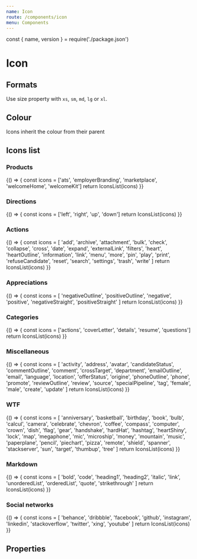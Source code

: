 ```yaml
---
name: Icon
route: /components/icon
menu: Components
---
```


const { name, version } = require('./package.json')

# Icon

<TagVersion version={version} name={name} />

## Formats

Use size property with `xs`, `sm`, `md`, `lg` or `xl`.

<Playground>
  <TwitterIcon size="xs" />
  <TwitterIcon size="sm" />
  <TwitterIcon />
  <TwitterIcon size="lg" />
  <TwitterIcon size="xl" />
</Playground>

## Colour

Icons inherit the colour from their parent

<Playground>
  <TwitterIcon color="blue" name="twitter" size="xl" />
  <TwitterIcon color="orange" name="twitter" size="xl" />
  <TwitterIcon color="green" name="twitter" size="xl" />
</Playground>

## Icons list

### Products

<Playground wrapper={false}>
  {() => {
    const icons = ['ats', 'employerBranding', 'marketplace', 'welcomeHome', 'welcomeKit']
    return IconsList(icons)
  }}
</Playground>

### Directions

<Playground wrapper={false}>
  {() => {
    const icons = ['left', 'right', 'up', 'down']
    return IconsList(icons)
  }}
</Playground>

### Actions

<Playground wrapper={false}>
  {() => {
    const icons = [
      'add',
      'archive',
      'attachment',
      'bulk',
      'check',
      'collapse',
      'cross',
      'date',
      'expand',
      'externalLink',
      'filters',
      'heart',
      'heartOutline',
      'information',
      'link',
      'menu',
      'more',
      'pin',
      'play',
      'print',
      'refuseCandidate',
      'reset',
      'search',
      'settings',
      'trash',
      'write'
    ]
    return IconsList(icons)
  }}
</Playground>

### Appreciations

<Playground wrapper={false}>
  {() => {
    const icons = [
      'negativeOutline',
      'positiveOutline',
      'negative',
      'positive',
      'negativeStraight',
      'positiveStraight'
    ]
    return IconsList(icons)
  }}
</Playground>

### Categories

<Playground wrapper={false}>
  {() => {
    const icons = ['actions', 'coverLetter', 'details', 'resume', 'questions']
    return IconsList(icons)
  }}
</Playground>

### Miscellaneous

<Playground wrapper={false}>
  {() => {
    const icons = [
      'activity',
      'address',
      'avatar',
      'candidateStatus',
      'commentOutline',
      'comment',
      'crossTarget',
      'department',
      'emailOutline',
      'email',
      'language',
      'location',
      'offerStatus',
      'origine',
      'phoneOutline',
      'phone',
      'promote',
      'reviewOutline',
      'review',
      'source',
      'specialPipeline',
      'tag',
      'female',
      'male',
      'create',
      'update'
    ]
    return IconsList(icons)
  }}
</Playground>

### WTF

<Playground wrapper={false}>
  {() => {
    const icons = [
      'anniversary',
      'basketball',
      'birthday',
      'book',
      'bulb',
      'calcul',
      'camera',
      'celebrate',
      'chevron',
      'coffee',
      'compass',
      'computer',
      'crown',
      'dish',
      'flag',
      'gear',
      'handshake',
      'hardHat',
      'hashtag',
      'heartShiny',
      'lock',
      'map',
      'megaphone',
      'mic',
      'microship',
      'money',
      'mountain',
      'music',
      'paperplane',
      'pencil',
      'piechart',
      'pizza',
      'remote',
      'shield',
      'spanner',
      'stackserver',
      'sun',
      'target',
      'thumbup',
      'tree'
    ]
    return IconsList(icons)
  }}
</Playground>

### Markdown

<Playground wrapper={false}>
  {() => {
    const icons = [
      'bold',
      'code',
      'heading1',
      'heading2',
      'italic',
      'link',
      'unorderedList',
      'orderedList',
      'quote',
      'strikethrough'
    ]
    return IconsList(icons)
  }}
</Playground>

### Social networks

<Playground wrapper={false}>
  {() => {
    const icons = [
      'behance',
      'dribbble',
      'facebook',
      'github',
      'instagram',
      'linkedin',
      'stackoverflow',
      'twitter',
      'xing',
      'youtube'
    ]
    return IconsList(icons)
  }}
</Playground>

## Properties

<Props of={Icon} />

